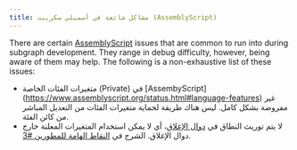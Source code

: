 ```yaml
---
title: مشاكل شائعة في أسمبلي سكريبت (AssemblyScript)
---
```


There are certain [AssemblyScript](https://github.com/AssemblyScript/assemblyscript) issues that are common to run into during subgraph development. They range in debug difficulty, however, being aware of them may help. The following is a non-exhaustive list of these issues:

-   متغيرات الفئات الخاصة (Private) في [AssembyScript] \(https://www.assemblyscript.org/status.html#language-features) غير مفروضة بشكل كامل. ليس هناك طريقة لحماية متغيرات الفئات من التعديل المباشر من كائن الفئة.
-   لا يتم توريث النطاق في [دوال الإغلاق](https://www.assemblyscript.org/status.html#on-closures)، أي لا يمكن استخدام المتغيرات المعلنة خارج دوال الإغلاق. الشرح في [ النقاط الهامة للمطورين #3](https://www.youtube.com/watch?v=1-8AW-lVfrA&t=3243s).
